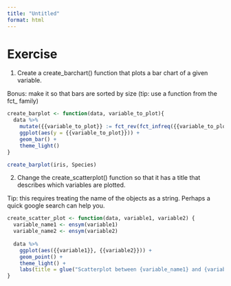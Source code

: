 ```yaml
---
title: "Untitled"
format: html
---
```



# Exercise 

1. Create a create_barchart() function that plots a bar chart of a given variable.

Bonus: make it so that bars are sorted by size (tip: use a function from the fct_ family)
```r
create_barplot <- function(data, variable_to_plot){
  data %>% 
    mutate({{variable_to_plot}} := fct_rev(fct_infreq({{variable_to_plot}}))) %>% 
    ggplot(aes(y = {{variable_to_plot}})) +
    geom_bar() +
    theme_light()
}

create_barplot(iris, Species)
```


2. Change the create_scatterplot() function so that it has a title that describes which variables are plotted.

Tip: this requires treating the name of the objects as a string. Perhaps a quick google search can help you.

```r
create_scatter_plot <- function(data, variable1, variable2) {
  variable_name1 <- ensym(variable1)
  variable_name2 <- ensym(variable2)
  
  data %>% 
    ggplot(aes({{variable1}}, {{variable2}})) +
    geom_point() +
    theme_light() +
    labs(title = glue("Scatterplot between {variable_name1} and {variable_name2}"))
}

```
